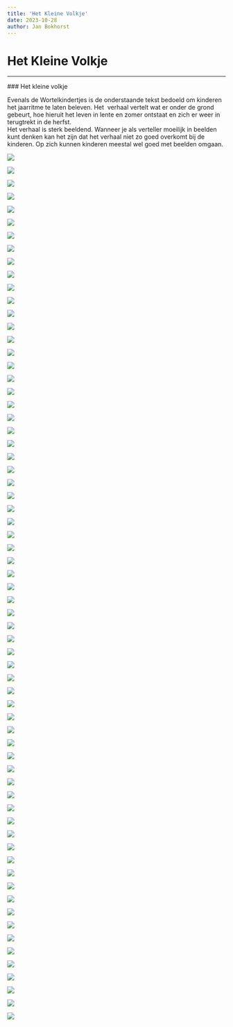 ```yaml
---
title: 'Het Kleine Volkje'
date: 2023-10-28
author: Jan Bokhorst
---
```


# Het Kleine Volkje

---


           

 ### Het kleine volkje

 Evenals de Wortelkindertjes is de onderstaande tekst bedoeld om kinderen het jaarritme te laten beleven. Het  verhaal vertelt wat er onder de grond gebeurt, hoe hieruit het leven in lente en zomer ontstaat en zich er weer in terugtrekt in de herfst.  
Het verhaal is sterk beeldend. Wanneer je als verteller moeilijk in beelden kunt denken kan het zijn dat het verhaal niet zo goed overkomt bij de kinderen. Op zich kunnen kinderen meestal wel goed met beelden omgaan. 


 ![](../img/Het%20kleine%20volkje_20190905_0002-1920w.jpg)

 ![](../img/Het%20kleine%20volkje_20190905_0003-1920w.jpg)

 ![](../img/Het%20kleine%20volkje_20190905_0004-1920w.jpg)

 ![](../img/Het%20kleine%20volkje_20190905_0005-1920w.jpg)

 ![](../img/Het%20kleine%20volkje_20190905_0006-1920w.jpg)

 ![](../img/Het%20kleine%20volkje_20190905_0007-1920w.jpg)

 ![](../img/Het%20kleine%20volkje_20190905_0008-1920w.jpg)

 ![](../img/Het%20kleine%20volkje_20190905_0009-1920w.jpg)

 ![](../img/Het%20kleine%20volkje_20190905_0010-1920w.jpg)

 ![](../img/Het%20kleine%20volkje_20190905_0011-1920w.jpg)

 ![](../img/Het%20kleine%20volkje_20190905_0012-1920w.jpg)

 ![](../img/Het%20kleine%20volkje_20190905_0013-1920w.jpg)

 ![](../img/Het%20kleine%20volkje_20190905_0014-1920w.jpg)

 ![](../img/Het%20kleine%20volkje_20190905_0015-1920w.jpg)

 ![](../img/Het%20kleine%20volkje_20190905_0016-1920w.jpg)

 ![](../img/Het%20kleine%20volkje_20190905_0017-1920w.jpg)

 ![](../img/Het%20kleine%20volkje_20190905_0018-1920w.jpg)

 ![](../img/Het%20kleine%20volkje_20190905_0019-1920w.jpg)

 ![](../img/Het%20kleine%20volkje_20190905_0020-1920w.jpg)

 ![](../img/Het%20kleine%20volkje_20190905_0021-1920w.jpg)

 ![](../img/Het%20kleine%20volkje_20190905_0022-1920w.jpg)

 ![](../img/Het%20kleine%20volkje_20190905_0023-1920w.jpg)

 ![](../img/Het%20kleine%20volkje_20190905_0024-1920w.jpg)

 ![](../img/Het%20kleine%20volkje_20190905_0025-1920w.jpg)

 ![](../img/Het%20kleine%20volkje_20190905_0026-1920w.jpg)

 ![](../img/Het%20kleine%20volkje_20190905_0027-1920w.jpg)

 ![](../img/Het%20kleine%20volkje_20190905_0028-1920w.jpg)

 ![](../img/Het%20kleine%20volkje_20190905_0029-9edd1c42-1920w.jpg)

 ![](../img/Het%20kleine%20volkje_20190905_0030-1920w.jpg)

 ![](../img/Het%20kleine%20volkje_20190905_0031-fd8bffcf-1920w.jpg)

 ![](../img/Het%20kleine%20volkje_20190905_0032-1920w.jpg)

 ![](../img/Het%20kleine%20volkje_20190905_0033-1920w.jpg)

 ![](../img/Het%20kleine%20volkje_20190905_0034-1920w.jpg)

 ![](../img/Het%20kleine%20volkje_20190905_0036-1920w.jpg)

 ![](../img/Het%20kleine%20volkje_20190905_0037-1920w.jpg)

 ![](../img/Het%20kleine%20volkje_20190905_0038-1920w.jpg)

 ![](../img/Het%20kleine%20volkje_20190905_0039-1920w.jpg)

 ![](../img/Het%20kleine%20volkje_20190905_0040-1920w.jpg)

 ![](../img/Het%20kleine%20volkje_20190905_0041-1920w.jpg)

 ![](../img/Het%20kleine%20volkje_20190905_0042-1920w.jpg)

 ![](../img/Het%20kleine%20volkje_20190905_0043-1920w.jpg)

 ![](../img/Het%20kleine%20volkje_20190905_0045-1920w.jpg)

 ![](../img/Het%20kleine%20volkje_20190905_0046-1920w.jpg)

 ![](../img/Het%20kleine%20volkje_20190905_0047-1920w.jpg)

 ![](../img/Het%20kleine%20volkje_20190905_0048-1920w.jpg)

 ![](../img/Het%20kleine%20volkje_20190905_0049-1920w.jpg)

 ![](../img/Het%20kleine%20volkje_20190905_0050-1920w.jpg)

 ![](../img/Het%20kleine%20volkje_20190905_0051-1920w.jpg)

 ![](../img/Het%20kleine%20volkje_20190905_0052-1920w.jpg)

 ![](../img/Het%20kleine%20volkje_20190905_0053-1920w.jpg)

 ![](../img/Het%20kleine%20volkje_20190905_0054-1920w.jpg)

 ![](../img/Het%20kleine%20volkje_20190905_0055-1920w.jpg)

 ![](../img/Het%20kleine%20volkje_20190905_0056-1920w.jpg)

 ![](../img/Het%20kleine%20volkje_20190905_0057-1920w.jpg)

 ![](../img/Het%20kleine%20volkje_20190905_0058-1920w.jpg)

 ![](../img/Het%20kleine%20volkje_20190905_0059-1920w.jpg)

 ![](../img/Het%20kleine%20volkje_20190905_0061-1920w.jpg)

 ![](../img/Het%20kleine%20volkje_20190905_0063-1920w.jpg)

 ![](../img/Het%20kleine%20volkje_20190905_0064-1920w.jpg)

 ![](../img/Het%20kleine%20volkje_20190905_0065-1920w.jpg)

 ![](../img/Het%20kleine%20volkje_20190905_0066-1920w.jpg)

 ![](../img/Het%20kleine%20volkje_20190905_0067-1920w.jpg)

 ![](../img/Het%20kleine%20volkje_20190905_0068-1920w.jpg)

 ![](../img/Het%20kleine%20volkje_20190905_0069-1920w.jpg)

 ![](../img/Het%20kleine%20volkje_20190905_0070-1920w.jpg)

 ![](../img/Het%20kleine%20volkje_20190905_0072-1920w.jpg)

 ![](../img/Het%20kleine%20volkje_20190905_0073-1920w.jpg)




